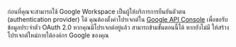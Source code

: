 ก่อนที่คุณจะสามารถใช้ Google Workspace เป็นผู้ให้บริการการยืนยันตัวตน (authentication provider) ได้ คุณต้องตั้งค่าโปรเจกต์ใน [Google API Console](https://console.developers.google.com/) เพื่อขอรับข้อมูลประจำตัว OAuth 2.0 หากคุณมีโปรเจกต์อยู่แล้ว สามารถข้ามขั้นตอนนี้ได้ หากยังไม่มี ให้สร้างโปรเจกต์ใหม่ภายใต้องค์กร Google ของคุณ
